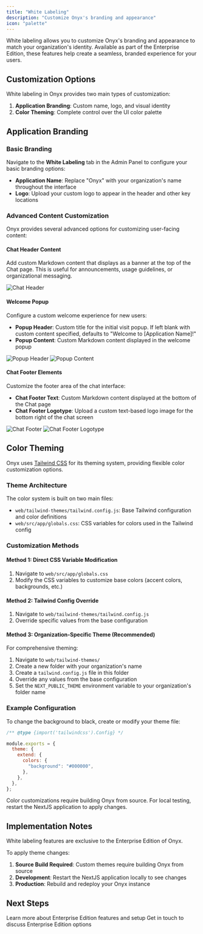 ```yaml
---
title: "White Labeling"
description: "Customize Onyx's branding and appearance"
icon: "palette"
---
```


White labeling allows you to customize Onyx's branding and appearance to match your organization's identity. 
Available as part of the Enterprise Edition, these features help create a seamless, branded experience for your users.

## Customization Options

White labeling in Onyx provides two main types of customization:

1. **Application Branding**: Custom name, logo, and visual identity
2. **Color Theming**: Complete control over the UI color palette

## Application Branding

### Basic Branding

Navigate to the **White Labeling** tab in the Admin Panel to configure your basic branding options:

- **Application Name**: Replace "Onyx" with your organization's name throughout the interface
- **Logo**: Upload your custom logo to appear in the header and other key locations

### Advanced Content Customization

Onyx provides several advanced options for customizing user-facing content:

#### Chat Header Content
Add custom Markdown content that displays as a banner at the top of the Chat page. 
This is useful for announcements, usage guidelines, or organizational messaging.

![Chat Header](/images/customization/chat_header.png)

#### Welcome Popup
Configure a custom welcome experience for new users:

- **Popup Header**: Custom title for the initial visit popup. If left blank with custom content specified, defaults to "Welcome to [Application Name]!"
- **Popup Content**: Custom Markdown content displayed in the welcome popup

![Popup Header](/images/customization/popup_header.png)
![Popup Content](/images/customization/welcome_popup.png)

#### Chat Footer Elements
Customize the footer area of the chat interface:

- **Chat Footer Text**: Custom Markdown content displayed at the bottom of the Chat page
- **Chat Footer Logotype**: Upload a custom text-based logo image for the bottom right of the chat screen

![Chat Footer](/images/customization/chat_footer.png)
![Chat Footer Logotype](/images/customization/chat_logotype.png)

## Color Theming

Onyx uses [Tailwind CSS](https://tailwindcss.com/) for its theming system, providing flexible color customization options.

### Theme Architecture

The color system is built on two main files:

- `web/tailwind-themes/tailwind.config.js`: Base Tailwind configuration and color definitions
- `web/src/app/globals.css`: CSS variables for colors used in the Tailwind config

### Customization Methods

#### Method 1: Direct CSS Variable Modification

1. Navigate to `web/src/app/globals.css`
2. Modify the CSS variables to customize base colors (accent colors, backgrounds, etc.)

#### Method 2: Tailwind Config Override

1. Navigate to `web/tailwind-themes/tailwind.config.js`
2. Override specific values from the base configuration

#### Method 3: Organization-Specific Theme (Recommended)

For comprehensive theming:

1. Navigate to `web/tailwind-themes/`
2. Create a new folder with your organization's name
3. Create a `tailwind.config.js` file in this folder
4. Override any values from the base configuration
5. Set the `NEXT_PUBLIC_THEME` environment variable to your organization's folder name

### Example Configuration

To change the background to black, create or modify your theme file:

```javascript
/** @type {import('tailwindcss').Config} */

module.exports = {
  theme: {
    extend: {
      colors: {
        "background": "#000000",
      },
    },
  },
};
```

<Warning>
  Color customizations require building Onyx from source. For local testing, restart the NextJS application to apply changes.
</Warning>

## Implementation Notes

<Note>
  White labeling features are exclusive to the Enterprise Edition of Onyx.
</Note>

To apply theme changes:

1. **Source Build Required**: Custom themes require building Onyx from source
2. **Development**: Restart the NextJS application locally to see changes
3. **Production**: Rebuild and redeploy your Onyx instance

## Next Steps

<CardGroup cols={2}>
  <Card title="Enterprise Edition" icon="building" href="/deployment/miscellaneous/enterprise_edition">
    Learn more about Enterprise Edition features and setup
  </Card>
  <Card title="Contact Sales" icon="phone" href="/admin/miscellaneous/contact_us">
    Get in touch to discuss Enterprise Edition options
  </Card>
</CardGroup>
